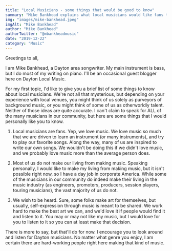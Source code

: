```yaml
---
title: "Local Musicians - some things that would be good to know"
summary: "Mike Bankhead explains what local musicians would like fans to know"
img: "images/mike-bankhead.jpeg"
imgAlt: "Mike Bankhead"
author: "Mike Bankhead"
authorTwitter: "@mbankheadmusic"
date: "2019-12-22"
category: "Music"
---
```

Greetings to all,

I am Mike Bankhead, a Dayton area songwriter. My main instrument is bass, but I do most of my writing on piano. I'll be an occasional guest blogger here on Dayton Local Music.

For my first topic, I'd like to give you a brief list of some things to know about local musicians. We're not all that mysterious, but depending on your experience with local venues, you might think of us solely as purveyors of background music, or you might think of some of us as otherworldly talent. Neither of those ideas are quite accurate. I can't claim to speak for ALL of the many musicians in our community, but here are some things that I would personally like you to know.

1. Local musicians are fans. Yep, we love music. We love music so much that we are driven to learn an instrument (or many instruments), and try to play our favorite songs. Along the way, many of us are inspired to write our own songs. We wouldn't be doing this if we didn't love music, and we probably love music more than the average person does.

2. Most of us do not make our living from making music. Speaking personally, I would like to make my living from making music, but it isn't possible right now, so I have a day job in corporate America. While some of the musicians in our community do indeed make their living in the music industry (as engineers, promoters, producers, session players, touring musicians), the vast majority of us do not.

3. We wish to be heard. Sure, some folks make art for themselves, but usually, self-expression through music is meant to be shared. We work hard to make the best art we can, and we'd love it if people would find it and listen to it. You may or may not like my music, but I would love for you to listen to it so you can at least make that decision.

There is more to say, but that'll do for now. I encourage you to look around and listen for Dayton musicians. No matter what genre you enjoy, I am certain there are hard-working people right here making that kind of music.
